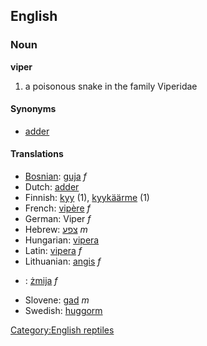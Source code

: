 ==English==
===Noun===
'''viper'''

# a poisonous snake in the family Viperidae

====Synonyms====
*[[adder]]

====Translations====
*[[Bosnian]]: [[guja]] ''f''
*Dutch: [[adder#Dutch|adder]]
*Finnish: [[kyy]] (1), [[kyykäärme]] (1)
*French: [[vipère]] ''f''
*German: Viper ''f''
*Hebrew: [[צפע]] ''m''
*Hungarian: [[vipera]]
*Latin: [[vipera]] ''f''
*Lithuanian: [[angis]] ''f''
*{{pl}}: [[żmija]] ''f''
*Slovene: [[gad]] ''m''
*Swedish: [[huggorm]]

[[Category:English reptiles]]